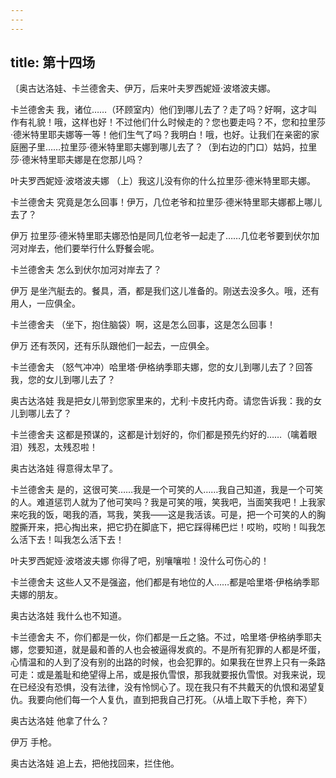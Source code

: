 ```yaml
---
---
---
```

title: 第十四场
---




〔奥古达洛娃、卡兰德舍夫、伊万，后来叶夫罗西妮娅·波塔波夫娜。





卡兰德舍夫 我，诸位……（环顾室内）他们到哪儿去了？走了吗？好啊，这才叫作有礼貌！哦，这样也好！不过他们什么时候走的？您也要走吗？不，您和拉里莎·德米特里耶夫娜等一等！他们生气了吗？我明白！哦，也好。让我们在亲密的家庭圈子里……拉里莎·德米特里耶夫娜到哪儿去了？（到右边的门口）姑妈，拉里莎·德米特里耶夫娜是在您那儿吗？

叶夫罗西妮娅·波塔波夫娜 （上）我这儿没有你的什么拉里莎·德米特里耶夫娜。

卡兰德舍夫 究竟是怎么回事！伊万，几位老爷和拉里莎·德米特里耶夫娜都上哪儿去了？

伊万 拉里莎·德米特里耶夫娜恐怕是同几位老爷一起走了……几位老爷要到伏尔加河对岸去，他们要举行什么野餐会呢。

卡兰德舍夫 怎么到伏尔加河对岸去了？

伊万 是坐汽艇去的。餐具，酒，都是我们这儿准备的。刚送去没多久。哦，还有用人，一应俱全。

卡兰德舍夫 （坐下，抱住脑袋）啊，这是怎么回事，这是怎么回事！

伊万 还有茨冈，还有乐队跟他们一起去，一应俱全。

卡兰德舍夫 （怒气冲冲）哈里塔·伊格纳季耶夫娜，您的女儿到哪儿去了？回答我，您的女儿到哪儿去了？

奥古达洛娃 我是把女儿带到您家里来的，尤利·卡皮托内奇。请您告诉我：我的女儿到哪儿去了？

卡兰德舍夫 这都是预谋的，这都是计划好的，你们都是预先约好的……（噙着眼泪）残忍，太残忍啦！

奥古达洛娃 得意得太早了。

卡兰德舍夫 是的，这很可笑……我是一个可笑的人……我自己知道，我是一个可笑的人。难道惩罚人就为了他可笑吗？我是可笑的哦，笑我吧，当面笑我吧！上我家来吃我的饭，喝我的酒，骂我，笑我——这是我活该。可是，把一个可笑的人的胸膛撕开来，把心掏出来，把它扔在脚底下，把它踩得稀巴烂！哎哟，哎哟！叫我怎么活下去！叫我怎么活下去！

叶夫罗西妮娅·波塔波夫娜 你得了吧，别嚷嚷啦！没什么可伤心的！

卡兰德舍夫 这些人又不是强盗，他们都是有地位的人……都是哈里塔·伊格纳季耶夫娜的朋友。

奥古达洛娃 我什么也不知道。

卡兰德舍夫 不，你们都是一伙，你们都是一丘之貉。不过，哈里塔·伊格纳季耶夫娜，您要知道，就是最和善的人也会被逼得发疯的。不是所有犯罪的人都是坏蛋，心情温和的人到了没有别的出路的时候，也会犯罪的。如果我在世界上只有一条路可走：或是羞耻和绝望得上吊，或是报仇雪恨，那我就要报仇雪恨。对我来说，现在已经没有恐惧，没有法律，没有怜悯心了。现在我只有不共戴天的仇恨和渴望复仇。我要向他们每一个人复仇，直到把我自己打死。（从墙上取下手枪，奔下）

奥古达洛娃 他拿了什么？

伊万 手枪。

奥古达洛娃 追上去，把他找回来，拦住他。